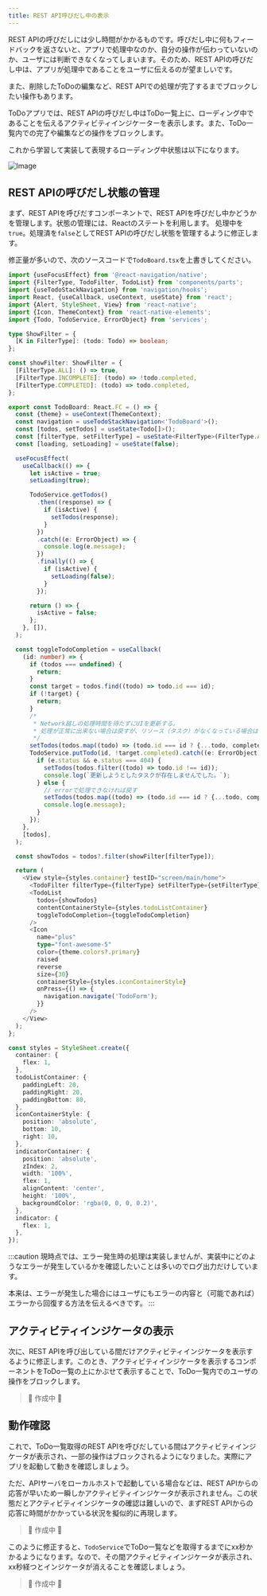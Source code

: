 ```yaml
---
title: REST API呼びだし中の表示
---
```


REST APIの呼びだしには少し時間がかかるものです。呼びだし中に何もフィードバックを返さないと、アプリで処理中なのか、自分の操作が伝わっていないのか、ユーザには判断できなくなってしまいます。そのため、REST APIの呼びだし中は、アプリが処理中であることをユーザに伝えるのが望ましいです。

また、削除したToDoの編集など、REST APIでの処理が完了するまでブロックしたい操作もあります。

ToDoアプリでは、REST APIの呼びだし中はToDo一覧上に、ローディング中であることを伝えるアクティビティインジケーターを表示します。また、ToDo一覧内での完了や編集などの操作をブロックします。

これから学習して実装して表現するローディング中状態は以下になります。

![Image](../app-hands-on/ios-wait.png)

## REST APIの呼びだし状態の管理

まず、REST APIを呼びだすコンポーネントで、REST APIを呼びだし中かどうかを管理します。状態の管理には、Reactのステートを利用します。
処理中を`true`。処理済を`false`としてREST APIの呼びだし状態を管理するように修正します。

修正量が多いので、次のソースコードで`TodoBoard.tsx`を上書きしてください。

```typescript jsx title="/src/screens/todo/TodoBoard.tsx"
import {useFocusEffect} from '@react-navigation/native';
import {FilterType, TodoFilter, TodoList} from 'components/parts';
import {useTodoStackNavigation} from 'navigation/hooks';
import React, {useCallback, useContext, useState} from 'react';
import {Alert, StyleSheet, View} from 'react-native';
import {Icon, ThemeContext} from 'react-native-elements';
import {Todo, TodoService, ErrorObject} from 'services';

type ShowFilter = {
  [K in FilterType]: (todo: Todo) => boolean;
};

const showFilter: ShowFilter = {
  [FilterType.ALL]: () => true,
  [FilterType.INCOMPLETE]: (todo) => !todo.completed,
  [FilterType.COMPLETED]: (todo) => todo.completed,
};

export const TodoBoard: React.FC = () => {
  const {theme} = useContext(ThemeContext);
  const navigation = useTodoStackNavigation<'TodoBoard'>();
  const [todos, setTodos] = useState<Todo[]>();
  const [filterType, setFilterType] = useState<FilterType>(FilterType.ALL);
  const [loading, setLoading] = useState(false);

  useFocusEffect(
    useCallback(() => {
      let isActive = true;
      setLoading(true);

      TodoService.getTodos()
        .then((response) => {
          if (isActive) {
            setTodos(response);
          }
        })
        .catch((e: ErrorObject) => {
          console.log(e.message);
        })
        .finally(() => {
          if (isActive) {
            setLoading(false);
          }
        });

      return () => {
        isActive = false;
      };
    }, []),
  );

  const toggleTodoCompletion = useCallback(
    (id: number) => {
      if (todos === undefined) {
        return;
      }
      const target = todos.find((todo) => todo.id === id);
      if (!target) {
        return;
      }
      /*
       * Network越しの処理時間を待たずにUIを更新する。
       * 処理が正常に出来ない場合は戻すが、リソース（タスク）がなくなっている場合は削除する。
       */
      setTodos(todos.map((todo) => (todo.id === id ? {...todo, completed: !target.completed} : todo)));
      TodoService.putTodo(id, !target.completed).catch((e: ErrorObject) => {
        if (e.status && e.status === 404) {
          setTodos(todos.filter((todo) => todo.id !== id));
          console.log(`更新しようとしたタスクが存在しませんでした。`);
        } else {
          // errorで処理できなければ戻す
          setTodos(todos.map((todo) => (todo.id === id ? {...todo, completed: target.completed} : todo)));
          console.log(e.message);
        }
      });
    },
    [todos],
  );

  const showTodos = todos?.filter(showFilter[filterType]);

  return (
    <View style={styles.container} testID="screen/main/home">
      <TodoFilter filterType={filterType} setFilterType={setFilterType} />
      <TodoList
        todos={showTodos}
        contentContainerStyle={styles.todoListContainer}
        toggleTodoCompletion={toggleTodoCompletion}
      />
      <Icon
        name="plus"
        type="font-awesome-5"
        color={theme.colors?.primary}
        raised
        reverse
        size={30}
        containerStyle={styles.iconContainerStyle}
        onPress={() => {
          navigation.navigate('TodoForm');
        }}
      />
    </View>
  );
};

const styles = StyleSheet.create({
  container: {
    flex: 1,
  },
  todoListContainer: {
    paddingLeft: 20,
    paddingRight: 20,
    paddingBottom: 80,
  },
  iconContainerStyle: {
    position: 'absolute',
    bottom: 10,
    right: 10,
  },
  indicatorContainer: {
    position: 'absolute',
    zIndex: 2,
    width: '100%',
    flex: 1,
    alignContent: 'center',
    height: '100%',
    backgroundColor: 'rgba(0, 0, 0, 0.2)',
  },
  indicator: {
    flex: 1,
  },
});
```

:::caution
現時点では、エラー発生時の処理は実装しませんが、実装中にどのようなエラーが発生しているかを確認したいことは多いのでログ出力だけしています。

本来は、エラーが発生した場合にはユーザにもエラーの内容と（可能であれば）エラーから回復する方法を伝えるべきです。
:::

## アクティビティインジケータの表示

次に、REST APIを呼び出している間だけアクティビティインジケータを表示するように修正します。このとき、アクティビティインジケータを表示するコンポーネントをToDo一覧の上にかぶせて表示することで、ToDo一覧内でのユーザの操作をブロックします。

> 🚧 作成中 🚧

<!--
TODO: ステートを参照して、表示するかどうかを切り替えることと、下に配置すると上に表示されるから操作をブロックできることを伝えられれば良いだろうか。
-->

## 動作確認

これで、ToDo一覧取得のREST APIを呼びだしている間はアクティビティインジケータが表示され、一部の操作はブロックされるようになりました。実際にアプリを起動して動きを確認しましょう。

ただ、APIサーバをローカルホストで起動している場合などは、REST APIからの応答が早いため一瞬しかアクティビティインジケータが表示されません。この状態だとアクティビティインジケータの確認は難しいので、まずREST APIからの応答に時間がかかっている状況を擬似的に再現します。

> 🚧 作成中 🚧

<!--
TODO: ここでMiddlewareの話をして、APIクライアントからのレスポンスを遅延させるようにしてみる。
-->

このように修正すると、`TodoService`でToDo一覧などを取得するまでにxx秒かかるようになります。なので、その間アクティビティインジケータが表示され、xx秒経つとインジケータが消えることを確認しましょう。

> 🚧 作成中 🚧

<!--
TODO: 動作確認の手順を何パターンか提示しておくのがいいかな。「アプリ起動後」「タブ切替時」「ToDo登録後」くらいで充分かな？
-->
